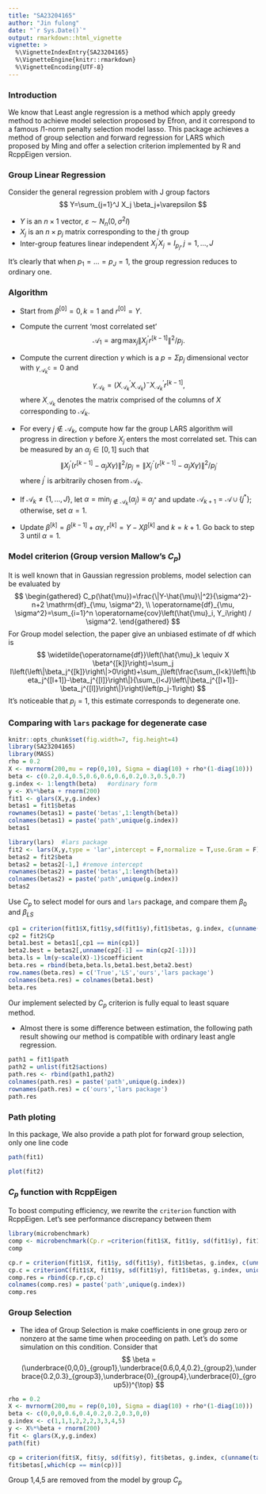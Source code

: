 ```yaml
---
title: "SA23204165"
author: "Jin fulong"
date: "`r Sys.Date()`"
output: rmarkdown::html_vignette
vignette: >
  %\VignetteIndexEntry{SA23204165}
  %\VignetteEngine{knitr::rmarkdown}
  %\VignetteEncoding{UTF-8}
---
```


### Introduction

We know that Least angle regression is a method which apply greedy method to achieve model selection proposed by Efron, and it correspond to a famous $l1$-norm penalty selection model lasso. This package achieves a method of group selection and forward regression for LARS which proposed by Ming and offer a selection criterion implemented by R and RcppEigen version.

### Group Linear Regression

Consider the general regression problem with $\mathrm{J}$ group factors
$$
Y=\sum_{j=1}^J X_j \beta_j+\varepsilon
$$

- $Y$ is an $n \times 1$ vector, $\varepsilon \sim N_n\left(0, \sigma^2 I\right)$
- $X_j$ is an $n \times p_j$ matrix corresponding to the $j$ th group
- Inter-group features linear independent $X_j^{\prime} X_j=I_{p_j}, j=1, \ldots, J$

It's clearly that when $p_1=\ldots=p_J=1$, the group regression reduces to ordinary one.


### Algorithm

- Start from $\beta^{[0]}=0, k=1$ and $r^{[0]}=Y$.

- Compute the current 'most correlated set'
$$
\mathcal{A}_1=\arg \max _j\left\|X_j^{\prime} r^{[k-1]}\right\|^2 / p_j .
$$
- Compute the current direction $\gamma$ which is a $p=\Sigma p_j$ dimensional vector with $\gamma_{\mathcal{A}_k^{\mathrm{c}}}=0$ and
$$
\gamma_{\mathcal{A}_k}=\left(X_{\mathcal{A}_k}^{\prime} X_{\mathcal{A}_k}\right)^{-} X_{\mathcal{A}_k}^{\prime}r^{[k-1]},
$$
where $X_{\mathcal{A}_k}$ denotes the matrix comprised of the columns of $X$ corresponding to $\mathcal{A}_k$.

- For every $j \notin \mathcal{A}_k$, compute how far the group LARS algorithm will progress in direction $\gamma$ before $X_j$ enters the most correlated set. This can be measured by an $\alpha_j \in[0,1]$ such that
$$
\left\|X_j^{\prime}\left(r^{[k-1]}-\alpha_j X \gamma\right)\right\|^2 / p_j=\left\|X_{j^{\prime}}^{\prime}\left(r^{[k-1]}-\alpha_j X \gamma\right)\right\|^2 / p_{j^{\prime}}
$$
where $j^{\prime}$ is arbitrarily chosen from $\mathcal{A}_k$.

- If $\mathcal{A}_k \neq\{1, \ldots, J\}$, let $\alpha=\min _{j \notin \mathcal{A}_k}\left(\alpha_j\right) \equiv \alpha_{j^*}$ and update $\mathcal{A}_{k+1}=\mathcal{A} \cup\left\{j^*\right\}$; otherwise, set $\alpha=1$.

- Update $\beta^{[k]}=\beta^{[k-1]}+\alpha \gamma, r^{[k]}=Y-X \beta^{[k]}$ and $k=k+1$. Go back to step 3 until $\alpha=1$.


### Model criterion (Group version Mallow's $C_p$)

It is well known that in Gaussian regression problems, model selection can
be evaluated by
$$
\begin{gathered}
C_p(\hat{\mu})=\frac{\|Y-\hat{\mu}\|^2}{\sigma^2}-n+2 \mathrm{df}_{\mu, \sigma^2}, \\
\operatorname{df}_{\mu, \sigma^2}=\sum_{i=1}^n \operatorname{cov}\left(\hat{\mu}_i, Y_i\right) / \sigma^2.
\end{gathered}
$$
For Group model selection, the paper give an unbiased estimate of df which is
$$
\widetilde{\operatorname{df}}\left(\hat{\mu}_k \equiv X \beta^{[k]}\right)=\sum_j I\left(\left\|\beta_j^{[k]}\right\|>0\right)+\sum_j\left(\frac{\sum_{l<k}\left\|\beta_j^{[l+1]}-\beta_j^{[l]}\right\|}{\sum_{l<J}\left\|\beta_j^{[l+1]}-\beta_j^{[l]}\right\|}\right)\left(p_j-1\right)
$$
It's noticeable that $p_j = 1$, this estimate corresponds to degenerate one. 



### Comparing with `lars` package for degenerate case 
```r
knitr::opts_chunk$set(fig.width=7, fig.height=4)
library(SA23204165)
library(MASS)
rho = 0.2
X <- mvrnorm(200,mu = rep(0,10), Sigma = diag(10) + rho*(1-diag(10)))
beta <- c(0.2,0.4,0.5,0.6,0.6,0.6,0.2,0.3,0.5,0.7)
g.index <- 1:length(beta)   #ordinary form
y <- X%*%beta + rnorm(200)
fit1 <- glars(X,y,g.index)
betas1 = fit1$betas
rownames(betas1) = paste('betas',1:length(beta))
colnames(betas1) = paste('path',unique(g.index))
betas1
```




```r
library(lars)  #lars package
fit2 <- lars(X,y,type = 'lar',intercept = F,normalize = T,use.Gram = F)
betas2 = fit2$beta
betas2 = betas2[-1,] #remove intercept
rownames(betas2) = paste('betas',1:length(beta))
colnames(betas2) = paste('path',unique(g.index))
betas2
```

Use $C_p$ to select model for ours and `lars` package, and compare them $\beta_0$ and $\beta_{LS}$
```r
cp1 = criterion(fit1$X,fit1$y,sd(fit1$y),fit1$betas, g.index, c(unname(table(g.index))))
cp2 = fit2$Cp
beta1.best = betas1[,cp1 == min(cp1)]
beta2.best = betas2[,unname(cp2[-1] == min(cp2[-1]))]
beta.ls = lm(y~scale(X)-1)$coefficient
beta.res = rbind(beta,beta.ls,beta1.best,beta2.best)
row.names(beta.res) = c('True','LS','ours','lars package')
colnames(beta.res) = colnames(beta1.best)
beta.res
```

Our implement selected by $C_p$ criterion is fully equal to least square method.


- Almost there is some difference between estimation, the following path result showing our method is compatible with ordinary least angle regression.

```r
path1 = fit1$path
path2 = unlist(fit2$actions)
path.res <- rbind(path1,path2)
colnames(path.res) = paste('path',unique(g.index))
rownames(path.res) = c('ours','lars package')
path.res
```



### Path ploting

In this package, We also provide a path plot for forward group selection, only one line code
```r
path(fit1)
```


```r
plot(fit2)
```


### $C_p$ function with RcppEigen

To boost computing efficiency, we rewrite the `criterion` function with RcppEigen. Let's see performance discrepancy between them

```r
library(microbenchmark)
comp <- microbenchmark(Cp.r =criterion(fit1$X, fit1$y, sd(fit1$y), fit1$betas, g.index, c(unname(table(g.index)))) , Cp.c = criterionC(fit1$X, fit1$y, sd(fit1$y), fit1$betas, g.index, unique(g.index),c(unname(table(g.index))))) 
comp
```

```r
cp.r = criterion(fit1$X, fit1$y, sd(fit1$y), fit1$betas, g.index, c(unname(table(g.index))))
cp.c = criterionC(fit1$X, fit1$y, sd(fit1$y), fit1$betas, g.index, unique(g.index),c(unname(table(g.index))))
comp.res = rbind(cp.r,cp.c)
colnames(comp.res) = paste('path',unique(g.index))
comp.res
```


### Group Selection

- The idea of Group Selection is make coefficients in one group zero or nonzero at the same time when proceeding on path. Let's do some simulation on this condition. Consider that 
$$
\beta = (\underbrace{0,0,0}_{group1},\underbrace{0.6,0,4,0.2}_{group2},\underbrace{0.2,0.3}_{group3},\underbrace{0}_{group4},\underbrace{0}_{group5})^{\top}
$$

```r

rho = 0.2
X <- mvrnorm(200,mu = rep(0,10), Sigma = diag(10) + rho*(1-diag(10)))
beta <- c(0,0,0,0.6,0.4,0.2,0.2,0.3,0,0)
g.index <- c(1,1,1,2,2,2,3,3,4,5)
y <- X%*%beta + rnorm(200)
fit <- glars(X,y,g.index)
path(fit)
```


```r
cp = criterion(fit$X, fit$y, sd(fit$y), fit$betas, g.index, c(unname(table(g.index))))
fit$betas[,which(cp == min(cp))]
```
Group 1,4,5 are removed from the model by group $C_p$


